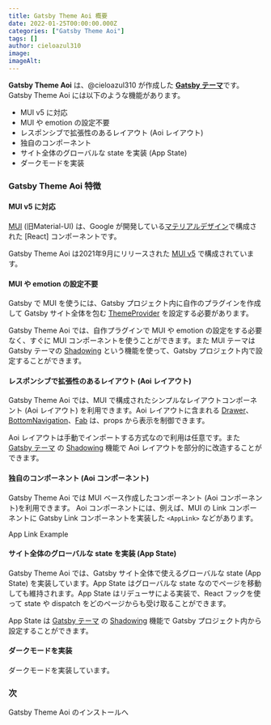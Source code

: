 ```yaml
---
title: Gatsby Theme Aoi 概要
date: 2022-01-25T00:00:00.000Z
categories: ["Gatsby Theme Aoi"]
tags: []
author: cieloazul310
image: 
imageAlt: 
---
```



**Gatsby Theme Aoi** は、@cieloazul310 が作成した [**Gatsby テーマ**][Gatsby テーマ]です。Gatsby Theme Aoi には以下のような機能があります。

- MUI v5 に対応
- MUI や emotion の設定不要
- レスポンシブで拡張性のあるレイアウト (Aoi レイアウト)
- 独自のコンポーネント
- サイト全体のグローバルな state を実装 (App State)
- ダークモードを実装

### Gatsby Theme Aoi 特徴

#### MUI v5 に対応

[MUI] (旧Material-UI) は、Google が開発している[マテリアルデザイン](https://material.io/design)で構成された [React] コンポーネントです。

Gatsby Theme Aoi は2021年9月にリリースされた [MUI v5](https://mui.com/blog/mui-core-v5/) で構成されています。

#### MUI や emotion の設定不要

Gatsby で MUI を使うには、Gatsby プロジェクト内に自作のプラグインを作成して Gatsby サイト全体を包む [ThemeProvider](https://mui.com/customization/theming/) を設定する必要があります。

Gatsby Theme Aoi では、自作プラグインで MUI や emotion の設定をする必要なく、すぐに MUI コンポーネントを使うことができます。また MUI テーマは Gatsby テーマの [Shadowing] という機能を使って、Gatsby プロジェクト内で設定することができます。

#### レスポンシブで拡張性のあるレイアウト (Aoi レイアウト)

Gatsby Theme Aoi では、MUI で構成されたシンプルなレイアウトコンポーネント (Aoi レイアウト) を利用できます。Aoi レイアウトに含まれる [Drawer](https://mui.com/components/drawers/)、[BottomNavigation](https://mui.com/components/bottom-navigation/)、[Fab](https://mui.com/components/floating-action-button/) は、props から表示を制御できます。

Aoi レイアウトは手動でインポートする方式なので利用は任意です。また [Gatsby テーマ] の [Shadowing] 機能で Aoi レイアウトを部分的に改造することができます。

#### 独自のコンポーネント (Aoi コンポーネント)

Gatsby Theme Aoi では MUI ベース作成したコンポーネント (Aoi コンポーネント)を利用できます。
Aoi コンポーネントには、例えば、MUI の Link コンポーネントに Gatsby Link コンポーネントを実装した `<AppLink>` などがあります。

<AppLink to="/posts">App Link Example</AppLink>

#### サイト全体のグローバルな state を実装 (App State)

Gatsby Theme Aoi では、Gatsby サイト全体で使えるグローバルな state (App State) を実装しています。App State はグローバルな state なのでページを移動しても維持されます。App State はリデューサによる実装で、React フックを使って state や dispatch をどのページからも受け取ることができます。

App State は [Gatsby テーマ] の [Shadowing] 機能で Gatsby プロジェクト内から設定することができます。

#### ダークモードを実装

ダークモードを実装しています。

### 次

<AppLink to="/posts/2022/01/gatsby-theme-aoi-getting-started">
  Gatsby Theme Aoi のインストールへ
</AppLink>

[Gatsby]: https://gatsbyjs.com/ "Gatsby"
[MUI]: https://mui.org/ "MUI"
[TypeScript]: https://typescriptlang.org/ "TypeScript"

[Gatsby テーマ]: https://gatsbyjs.com/docs/themes/ "Themes"
[Gatsby スターター]: https://www.gatsbyjs.com/docs/starters/ "Gatsby Starters"
[Shadowing]: https://www.gatsbyjs.com/docs/how-to/plugins-and-themes/shadowing/ "Shadowing in Gatsby Themes"
[Gatsby Link]: https://www.gatsbyjs.com/docs/reference/built-in-components/gatsby-link/ "Gatsby Link API"
